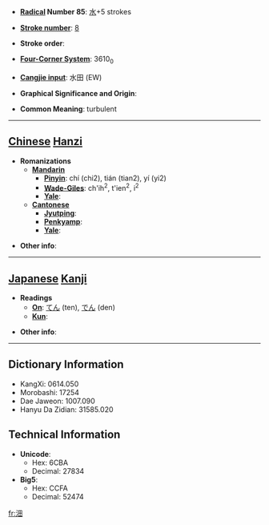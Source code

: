 * '''[[Wiktionary:Chinese radical index| Radical]] Number 85''': [[Wiktionary:Chinese radical index 水|水]]+5 strokes

* '''[[Wiktionary:Chinese total strokes index|Stroke number]]''': [[Wiktionary:Chinese total strokes index 8|8]]

* '''Stroke order''': 

* '''[[Wiktionary:Chinese four corner index|Four-Corner System]]''': 3610<sub>0</sub>

* '''[[Wiktionary:Chinese Cangjie index|Cangjie input]]''': 水田 (EW)

* '''Graphical Significance and Origin''': 

* '''Common Meaning''': turbulent

----

== [[Chinese]] [[Hanzi]] ==

* '''Romanizations'''
** '''[[Mandarin]]'''
*** '''[[Pinyin]]''': chí (chi2), tián (tian2), yí (yi2)
*** '''[[Wade-Giles]]''': ch'ih<sup>2</sup>, t'ien<sup>2</sup>, i<sup>2</sup>
*** '''[[Yale]]''': 
** '''[[Cantonese]]'''
*** '''[[Jyutping]]''':
*** '''[[Penkyamp]]''': 
*** '''[[Yale]]''': 

* '''Other info''': 

----

== [[Japanese]] [[Kanji]] ==

* '''Readings'''
** '''[[On]]''': [[てん]] (ten), [[でん]] (den)
** '''[[Kun]]''': 

* '''Other info''':  

----

== Dictionary Information ==

* KangXi: 0614.050
* Morobashi: 17254
* Dae Jaweon: 1007.090
* Hanyu Da Zidian: 31585.020

== Technical Information ==

* '''Unicode''':
** Hex: 6CBA
** Decimal: 27834
* '''Big5''':
** Hex: CCFA
** Decimal: 52474

[[fr:沺]]